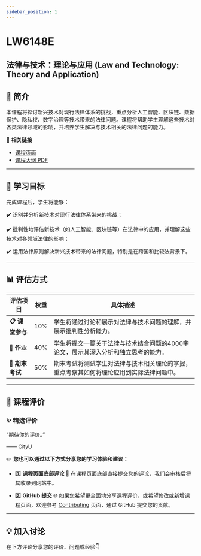 ```yaml
---
sidebar_position: 1
---
```


# LW6148E
## 法律与技术：理论与应用 (Law and Technology: Theory and Application)

## **📘 简介**
本课程将探讨新兴技术对现行法律体系的挑战，重点分析人工智能、区块链、数据保护、隐私权、数字治理等技术带来的法律问题。课程将帮助学生理解这些技术对各类法律领域的影响，并培养学生解决与技术相关的法律问题的能力。

🔗 **相关链接**
- [课程页面](https://www.cityu.edu.hk/catalogue/pg/202425/course/LW6148E.htm)
- [课程大纲 PDF](https://www.cityu.edu.hk/catalogue/pg/202425/course/LW6148E.pdf)

---

## **🎯 学习目标**

完成课程后，学生将能够：

✔️ 识别并分析新技术对现行法律体系带来的挑战；

✔️ 批判性地评估新技术（如人工智能、区块链等）在法律中的应用，并理解这些技术对各领域法律的影响；

✔️ 运用法律原则解决新兴技术带来的法律问题，特别是在跨国和比较法背景下。

---

## **📊 评估方式**

| **评估项目**          | **权重** | **具体描述**                                                                                       |
|----------------------|---------|---------------------------------------------------------------------------------------------------|
| **📋 课堂参与**       | 10%     | 学生将通过讨论和展示对法律与技术问题的理解，并展示批判性分析能力。                                |
| **📝 作业**           | 40%     | 学生将提交一篇关于法律与技术结合问题的4000字论文，展示其深入分析和独立思考的能力。               |
| **📂 期末考试**       | 50%     | 期末考试将测试学生对法律与技术相关理论的掌握，重点考察其如何将理论应用到实际法律问题中。          |

---

## **💬 课程评价**

### ✨ **精选评价**
<div className={commentStyles.commentBox}>
    <p className={commentStyles.commentText}>
        “期待你的评价。”
    </p>
    <p className={commentStyles.commentAuthor}>—— CityU</p>
</div>

✏️ **您也可以通过以下方式分享您的学习体验和建议：**

- 1️⃣ **课程页面底部评论**
💬 在课程页面底部直接提交您的评论，我们会审核后将其收录到网站中。

- 2️⃣ **GitHub 提交**
🌐 如果您希望更全面地分享课程评价，或希望修改或新增课程页面，欢迎参考 [Contributing](https://penjc.github.io/CityU/contributing) 页面，通过 GitHub 提交您的贡献。

---

## **💡 加入讨论**

在下方评论分享您的评价、问题或经验👇
<Utterances />